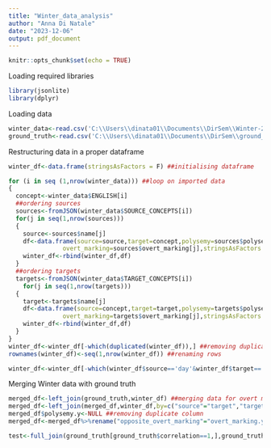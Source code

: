---
title: "Winter_data_analysis"
author: "Anna Di Natale"
date: "2023-12-06"
output: pdf_document
---

```{r setup, include=FALSE}
knitr::opts_chunk$set(echo = TRUE)
```

Loading required libraries
```{r}
library(jsonlite)
library(dplyr)

```

Loading data
```{r}
winter_data<-read.csv('C:\\Users\\dinata01\\Documents\\DirSem\\Winter-2022-98.tsv',sep='\t') ##data about over marking from Winter
ground_truth<-read.csv('C:\\Users\\dinata01\\Documents\\DirSem\\ground_truth_Winter.csv',sep=';')  ##data about linguistic change from Urban
```

Restructuring data in a proper dataframe
```{r}

winter_df<-data.frame(stringsAsFactors = F) ##initialising dataframe

for (i in seq (1,nrow(winter_data))) ##loop on imported data
{
  concept<-winter_data$ENGLISH[i]
  ##ordering sources
  sources<-fromJSON(winter_data$SOURCE_CONCEPTS[i])
  for(j in seq(1,nrow(sources)))
  {
    source<-sources$name[j]
    df<-data.frame(source=source,target=concept,polysemy=sources$polysemy[j],
               overt_marking=sources$overt_marking[j],stringsAsFactors = F)
    winter_df<-rbind(winter_df,df)
  }
  ##ordering targets
  targets<-fromJSON(winter_data$TARGET_CONCEPTS[i])
    for(j in seq(1,nrow(targets)))
  {
    target<-targets$name[j]
    df<-data.frame(source=concept,target=target,polysemy=targets$polysemy[j],
               overt_marking=targets$overt_marking[j],stringsAsFactors = F)
    winter_df<-rbind(winter_df,df)
  }
}
winter_df<-winter_df[-which(duplicated(winter_df)),] ##removing duplicates
rownames(winter_df)<-seq(1,nrow(winter_df)) ##renaming rows

winter_df<-winter_df[-which(winter_df$source=='day'&winter_df$target=='noon'),] ##removing because of error in the data
```

Merging Winter data with ground truth
```{r}
merged_df<-left_join(ground_truth,winter_df) ##merging data for overt marking
merged_df<-left_join(merged_df,winter_df,by=c("source"="target","target"="source")) ##adding opposite overt marking
merged_df$polysemy.y<-NULL ##removing duplicate column
merged_df<-merged_df%>%rename("opposite_overt_marking"="overt_marking.y") ##renaming column

test<-full_join(ground_truth[ground_truth$correlation==1,],ground_truth[ground_truth$correlation==0,],by=c("source"="target","target"="source"))
```


